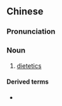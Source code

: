 ==Chinese==
{{zh-forms|s=饮食学|type=21}}

===Pronunciation===
{{zh-pron
|m=yǐnshíxué
|c=jam2 sik6 hok6
|cat=n
}}

===Noun===
{{zh-noun}}

# [[dietetics]]

====Derived terms====
* {{zh-l|飲食學家}}